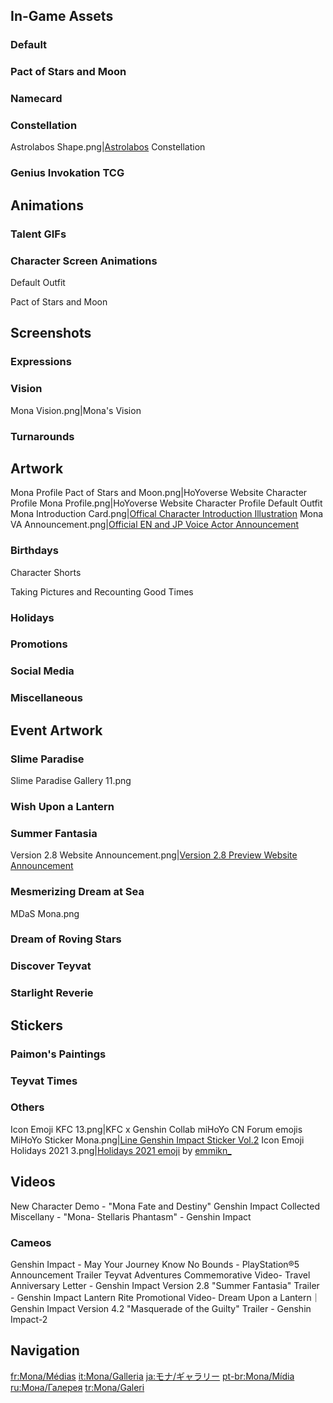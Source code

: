 {{CharacterTabs}}
{{TOC Limit}}
==In-Game Assets==
===Default===
{{Assets}}

===Pact of Stars and Moon===
{{Assets/Outfit|Pact of Stars and Moon|multiwish=1}}

===Namecard===
{{Assets/Namecard|Starry Sky|Mona}}

===Constellation===
<gallery>Astrolabos Shape.png|[[Astrolabos]] Constellation</gallery>

===Genius Invokation TCG===
{{Main|Genius Invokation TCG}}
{{Genius Invokation TCG Cards by Featured Gallery}}

==Animations==
===Talent GIFs===
{{Talent Previews by Character|Mona}}

===Character Screen Animations===
;Default Outfit
{{Preview/CharacterAnimations}}

;Pact of Stars and Moon
{{Preview/CharacterAnimations|Pact of Stars and Moon}}

==Screenshots==
===Expressions===
{{Character Expression|Mona|Default|Happy|Disappointed}}

===Vision===
<gallery>Mona Vision.png|Mona's Vision</gallery>

===Turnarounds===
{{Turnarounds}}

==Artwork==
<gallery>
Mona Profile Pact of Stars and Moon.png|HoYoverse Website Character Profile
Mona Profile.png|HoYoverse Website Character Profile Default Outfit
Mona Introduction Card.png|[https://twitter.com/GenshinImpact/status/1304630818271145984 Offical Character Introduction Illustration]
Mona VA Announcement.png|[https://twitter.com/GenshinImpact/status/1326132498930176000 Official EN and JP Voice Actor Announcement]
</gallery>

===Birthdays===
{{Files by Character Gallery|Mona Birthday Artwork|character = Mona|not1=Character Shorts|not2=Taking Pictures and Recounting Good Times Images}}

;Character Shorts
{{Files by Character Gallery|Mona Birthday Artwork|character = Mona|not1=Character Birthday Artwork|not2=Taking Pictures and Recounting Good Times Images}}

;Taking Pictures and Recounting Good Times
{{Main|Taking Pictures and Recounting Good Times/Mona}}
{{Files by Character Gallery|Mona Birthday Artwork|character = Mona|not1=Character Shorts|not2=Character Birthday Artwork}}

===Holidays===
{{Files by Character Gallery|Holiday Artwork}}

===Promotions===
{{Files by Character Gallery|Promotional Artwork}}

===Social Media===
{{Files by Character Gallery|Social Media Celebration}}

===Miscellaneous===
{{Files by Character Gallery|Miscellaneous Artwork}}

==Event Artwork==
===Slime Paradise===
{{Main|Slime Paradise}}
<gallery>
Slime Paradise Gallery 11.png
</gallery>

===Wish Upon a Lantern===
{{Main|Wish Upon a Lantern}}
{{Files by Character Gallery|Wish Upon a Lantern Images}}

===Summer Fantasia===
{{Main|Summer Fantasia}}
<gallery>
Version 2.8 Website Announcement.png|[https://twitter.com/GenshinImpact/status/1543444423945568261 Version 2.8 Preview Website Announcement]
</gallery>

===Mesmerizing Dream at Sea===
{{Main|Mesmerizing Dream at Sea}}
<gallery>
MDaS Mona.png
</gallery>

===Dream of Roving Stars===
{{Main|Dream of Roving Stars}}
{{Files by Character Gallery|Dream of Roving Stars Images}}

===Discover Teyvat===
{{Main|Discover Teyvat}}
{{Files by Character Gallery|Discover Teyvat Images}}

===Starlight Reverie===
{{Main|Starlight Reverie}}
{{Files by Character Gallery|Starlight Reverie Images}}
<!--
==Comics==
===Character Shorts===
{{Files by Character Gallery|Character Shorts|character = Mona|not1=Mona Birthday Artwork}}
-->
==Stickers==
===Paimon's Paintings===
{{Paimon's Paintings Images|Mona|nochar=1|nopplink=1}}

===Teyvat Times===
{{Files by Character Gallery|Teyvat Times Emojis}}

===Others===
<gallery>
Icon Emoji KFC 13.png|KFC x Genshin Collab miHoYo CN Forum emojis
MiHoYo Sticker Mona.png|[https://store.line.me/stickershop/product/14369332/en Line Genshin Impact Sticker Vol.2]
Icon Emoji Holidays 2021 3.png|[https://twitter.com/Paimon2theMoon/status/1474595131353407488 Holidays 2021 emoji] by [https://twitter.com/emmikn_ emmikn_]<!-- 2021-12-25 -->
</gallery>

==Videos==
<gallery>
New Character Demo - "Mona Fate and Destiny" Genshin Impact
Collected Miscellany - "Mona- Stellaris Phantasm" - Genshin Impact
</gallery>

===Cameos===
<gallery>
Genshin Impact - May Your Journey Know No Bounds - PlayStation®5 Announcement Trailer
Teyvat Adventures Commemorative Video- Travel Anniversary Letter - Genshin Impact
Version 2.8 "Summer Fantasia" Trailer - Genshin Impact
Lantern Rite Promotional Video- Dream Upon a Lantern｜Genshin Impact
Version 4.2 "Masquerade of the Guilty" Trailer - Genshin Impact-2
</gallery>
<!--
==References==
{{Reflist}}
-->
==Navigation==
{{Character Navbox|Gallery}}

[[fr:Mona/Médias]]
[[it:Mona/Galleria]]
[[ja:モナ/ギャラリー]]
[[pt-br:Mona/Mídia]]
[[ru:Мона/Галерея]]
[[tr:Mona/Galeri]]